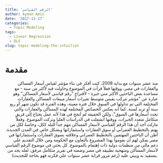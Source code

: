 ```yaml
---
title: 'الرقم القياسي'
author: Ayman Amin
date: '2017-11-17'
categories:
  - Topic Modeling
tags:
  - Linear Regression
  - OLS
slug: topic-modeling-the-intuition
---
```


# مقدمة

<p align="right"> منذ عشر سنوات مع بداية 2008، كنت أفكر في بناء مؤشر لقياس أسعار المساكن والعقارات في مصر، ووقتها فعلاً قرأت في الموضوع وحاولت فيه لأكثر من سنة - مع مساعدة بعض الباحثين الأكثر مني خبرة - لأقتراح "رقم قياسي لأسعار المساكن" وهو عبارة عن "مؤشر مركب يقيس متوسط تغيرات أسعار مبيعات المساكن والعقارات المختلفة التي تم تداولها في السوق خلال فترة معينة، وهذه الفترة قد تكون شهر أو ربع سنة أو تزيد لسنة. كما أنه يعكس الخصائص المختلفة لهذه المساكن والعقارات والتي تحدد أسعارها في السوق"، ولكن الحقيقة لم أنجح في هذا لأنه عمل يحتاج إلي فريق متكامل متعدد الخبرات، ووقتها أنشغلت في الدراسات العليا وتركت الموضوع.
وفعلاً مازلت أجد أن هذا الرقم القياسي لأسعار المساكن مهم جداً للبلد ككل، وخاصةً لكل من يهتم بالتخطيط العمراني أو سوق العقارات واستثماراتها وبشكل خاص في المدن الجديدة.
أظن أن الباحثين المهتمين بالتخطيط العمراني وعلاقته بسوق العقارات واستثماراتها في مصر يمكن لهم أن يقوموا بهذا المشروع بالتعاون مع الحكومة ومن خلال التقديم علي دعم مالي من منظمات دولية ذات إهتمام بالموضوع.
كل بحثي في موضوع الرقم القياسي لأسعار المساكن ومنهجية تطبيقه في مصر وضعته في تقرير متكامل مرفق، لعله يجد من يستفيد به ويبني عليه (رغم مرور قرابة عشر سنوات علي فكرته فهو بحاجة للتحديث). </p>
